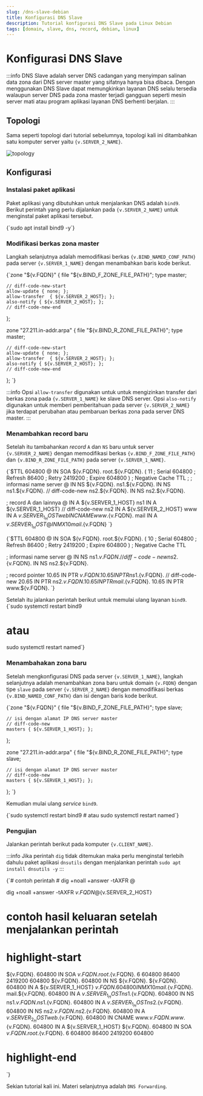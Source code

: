 ```yaml
---
slug: /dns-slave-debian
title: Konfigurasi DNS Slave
description: Tutorial konfigurasi DNS Slave pada Linux Debian
tags: [domain, slave, dns, record, debian, linux]
---
```



# Konfigurasi DNS Slave

:::info
DNS Slave adalah server DNS cadangan yang menyimpan salinan data zona dari DNS server master yang sifatnya hanya bisa dibaca. Dengan menggunakan DNS Slave dapat memungkinkan layanan DNS selalu tersedia walaupun server DNS pada zona master terjadi gangguan seperti mesin server mati atau program aplikasi layanan DNS berhenti berjalan.
:::

## Topologi

Sama seperti topologi dari tutorial sebelumnya, topologi kali ini ditambahkan satu komputer server yaitu <code>{v.SERVER_2_NAME}</code>.

![topology](./img/dns-slave-topology.svg)

## Konfigurasi

### Instalasi paket aplikasi

Paket aplikasi yang dibutuhkan untuk menjalankan DNS adalah `bind9`. Berikut perintah yang perlu dijalankan pada <code>{v.SERVER_2_NAME}</code> untuk menginstal paket aplikasi tersebut.

<CodeBlock language="bash" title="CLI">
{`sudo apt install bind9 -y`}
</CodeBlock>

### Modifikasi berkas zona master

Langkah selanjutnya adalah memodifikasi berkas <code>{v.BIND_NAMED_CONF_PATH}</code> pada server <code>{v.SERVER_1_NAME}</code> dengan menambahkan baris kode berikut.

<CodeBlock language="text" title={v.BIND_NAMED_CONF_PATH} showLineNumbers>
{`zone "${v.FQDN}" {
    file "${v.BIND_F_ZONE_FILE_PATH}";
    type master;

    // diff-code-new-start
    allow-update { none; };
    allow-transfer  { ${v.SERVER_2_HOST}; };
    also-notify { ${v.SERVER_2_HOST}; };
    // diff-code-new-end
};

zone "27.211.in-addr.arpa" {
    file "${v.BIND_R_ZONE_FILE_PATH}";
    type master;

    // diff-code-new-start
    allow-update { none; };
    allow-transfer  { ${v.SERVER_2_HOST}; };
    also-notify { ${v.SERVER_2_HOST}; };
    // diff-code-new-end 
};
`}
</CodeBlock>

:::info
Opsi `allow-transfer` digunakan untuk untuk mengizinkan transfer dari berkas zona pada <code>{v.SERVER_1_NAME}</code> ke slave DNS server.
Opsi `also-notify` digunakan untuk memberi pemberitahuan pada server <code>{v.SERVER_2_NAME}</code> jika terdapat perubahan atau pembaruan berkas zona pada server DNS master.
:::

### Menambahkan record baru

Setelah itu tambahankan _record_ `A` dan `NS` baru untuk server <code>{v.SERVER_2_NAME}</code> dengan memodifikasi berkas <code>{v.BIND_F_ZONE_FILE_PATH}</code> dan <code>{v.BIND_R_ZONE_FILE_PATH}</code> pada server <code>{v.SERVER_1_NAME}</code>.

<CodeBlock language="dns-zone" title={v.BIND_F_ZONE_FILE_PATH} showLineNumbers>
{`$TTL  604800
@ IN  SOA ${v.FQDN}. root.${v.FQDN}. (
            11  ; Serial
       604800   ; Refresh
        86400   ; Retry
      2419200   ; Expire
       604800 ) ; Negative Cache TTL
;
; informasi name server
@               IN  NS ${v.FQDN}.
ns1.${v.FQDN}. IN  NS ns1.${v.FQDN}.
// diff-code-new
ns2.${v.FQDN}. IN  NS ns2.${v.FQDN}.

; record A dan lainnya
@     IN  A  ${v.SERVER_1_HOST}
ns1   IN  A  ${v.SERVER_1_HOST}
// diff-code-new
ns2   IN  A  ${v.SERVER_2_HOST}
www   IN  A  ${v.SERVER_1_HOST}
web   IN  CNAME www.${v.FQDN}.
mail  IN  A  ${v.SERVER_1_HOST}
@     IN  MX 10 mail.${v.FQDN}
`}
</CodeBlock>

<CodeBlock language="dns-zone" title={v.BIND_R_ZONE_FILE_PATH} showLineNumbers>
{`$TTL  604800
@ IN  SOA ${v.FQDN}. root.${v.FQDN}. (
            10  ; Serial
       604800   ; Refresh
        86400   ; Retry
      2419200   ; Expire
       604800 ) ; Negative Cache TTL

; informasi name server
@                   IN  NS  ns1.${v.FQDN}.
// diff-code-new
ns2.${v.FQDN}.     IN  NS  ns2.${v.FQDN}.

; record pointer
10.65 IN  PTR ${v.FQDN}.
10.65 IN  PTR ns1.${v.FQDN}.
// diff-code-new
20.65 IN  PTR ns2.${v.FQDN}.
10.65 IN  PTR mail.${v.FQDN}.
10.65 IN  PTR www.${v.FQDN}.
`}
</CodeBlock>

Setelah itu jalankan perintah berikut untuk memulai ulang layanan `bind9`.
<CodeBlock language="bash" title="CLI">
{`sudo systemctl restart bind9
# atau
sudo systemctl restart named`}
</CodeBlock>

### Menambahakan zona baru

Setelah mengkonfigurasi DNS pada server <code>{v.SERVER_1_NAME}</code>, langkah selanjutnya adalah menambahkan zona baru untuk domain <code>{v.FQDN}</code> dengan tipe `slave` pada server <code>{v.SERVER_2_NAME}</code> dengan memodifikasi berkas <code>{v.BIND_NAMED_CONF_PATH}</code> dan isi dengan baris kode berikut.

<CodeBlock language="text" title={v.BIND_NAMED_CONF_PATH} showLineNumbers>
{`zone "${v.FQDN}" {
    file "${v.BIND_F_ZONE_FILE_PATH}";
    type slave;

    // isi dengan alamat IP DNS server master
    // diff-code-new
    masters { ${v.SERVER_1_HOST}; };
};

zone "27.211.in-addr.arpa" {
    file "${v.BIND_R_ZONE_FILE_PATH}";
    type slave;

    // isi dengan alamat IP DNS server master
    // diff-code-new
    masters { ${v.SERVER_1_HOST}; };
};
`}
</CodeBlock>

Kemudian mulai ulang _service_ `bind9`.

<CodeBlock language="bash" title="CLI">
{`sudo systemctl restart bind9
# atau
sudo systemctl restart named`}
</CodeBlock>

### Pengujian

Jalankan perintah berikut pada komputer <code>{v.CLIENT_NAME}</code>.

:::info
Jika perintah `dig` tidak ditemukan maka perlu menginstal terlebih dahulu paket aplikasi `dnsutils` dengan menjalankan perintah `sudo apt install dnsutils -y`
:::

<CodeBlock language="bash" title="CLI">
{`# contoh perintah
# dig +noall +answer -tAXFR <nama domain> @<IP DNS server slave>

dig +noall +answer -tAXFR ${v.FQDN} @${v.SERVER_2_HOST}

# contoh hasil keluaran setelah menjalankan perintah
# highlight-start
${v.FQDN}.             604800  IN      SOA     ${v.FQDN}. root.${v.FQDN}. 6 604800 86400 2419200 604800
${v.FQDN}.             604800  IN      NS      ${v.FQDN}.
${v.FQDN}.             604800  IN      A       ${v.SERVER_1_HOST}
${v.FQDN}.             604800  IN      MX      10 mail.${v.FQDN}.
mail.${v.FQDN}.        604800  IN      A       ${v.SERVER_1_HOST}
ns1.${v.FQDN}.         604800  IN      NS      ns1.${v.FQDN}.
ns1.${v.FQDN}.         604800  IN      A       ${v.SERVER_1_HOST}
ns2.${v.FQDN}.         604800  IN      NS      ns2.${v.FQDN}.
ns2.${v.FQDN}.         604800  IN      A       ${v.SERVER_2_HOST}
web.${v.FQDN}.         604800  IN      CNAME   www.${v.FQDN}.
www.${v.FQDN}.         604800  IN      A       ${v.SERVER_1_HOST}
${v.FQDN}.             604800  IN      SOA     ${v.FQDN}. root.${v.FQDN}. 6 604800 86400 2419200 604800
# highlight-end
`}
</CodeBlock>

Sekian tutorial kali ini. Materi selanjutnya adalah `DNS Forwarding`.
